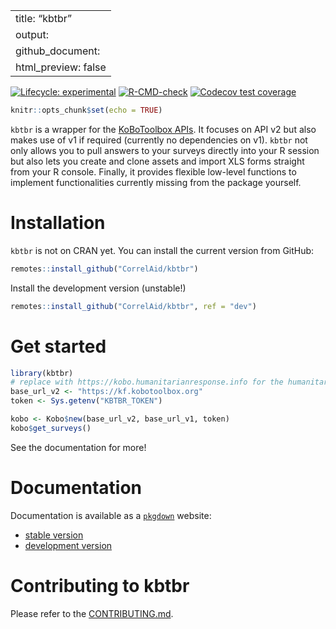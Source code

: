 
---
title: "kbtbr"
output:
    github_document:
        html_preview: false
---

<!-- badges: start -->
[![Lifecycle: experimental](https://img.shields.io/badge/lifecycle-experimental-orange.svg)](https://lifecycle.r-lib.org/articles/stages.html#experimental)
[![R-CMD-check](https://github.com/CorrelAid/kbtbr/workflows/R-CMD-check/badge.svg)](https://github.com/CorrelAid/kbtbr/actions)
[![Codecov test coverage](https://codecov.io/gh/CorrelAid/kbtbr/branch/main/graph/badge.svg)](https://codecov.io/gh/CorrelAid/kbtbr?branch=main)
<!-- badges: end -->

```r
knitr::opts_chunk$set(echo = TRUE)
```

`kbtbr` is a wrapper for the [KoBoToolbox APIs](https://support.kobotoolbox.org/api.html). It focuses on API v2 but also makes use of v1 if required (currently no dependencies on v1). `kbtbr` not only allows you to pull answers to your surveys directly into your R session but also lets you create and clone assets and import XLS forms straight from your R console. Finally, it provides flexible low-level functions to implement functionalities currently missing from the package yourself. 

# Installation

`kbtbr` is not on CRAN yet. You can install the current version from GitHub: 

```r
remotes::install_github("CorrelAid/kbtbr")
```

Install the development version (unstable!)

```r
remotes::install_github("CorrelAid/kbtbr", ref = "dev")
```

# Get started

```r
library(kbtbr)
# replace with https://kobo.humanitarianresponse.info for the humanitarian server or your own if you self-host
base_url_v2 <- "https://kf.kobotoolbox.org" 
token <- Sys.getenv("KBTBR_TOKEN")

kobo <- Kobo$new(base_url_v2, base_url_v1, token)
kobo$get_surveys()
```

See the documentation for more! 

# Documentation

Documentation is available as a [`pkgdown`](https://pkgdown.r-lib.org/) website:

- [stable version](https://correlaid.github.io/kbtbr/) 
- [development version](https://correlaid.github.io/kbtbr/dev/)

# Contributing to kbtbr

Please refer to the [CONTRIBUTING.md](https://github.com/correlaid/kbtbr/blob/main/.github/CONTRIBUTING.md).
